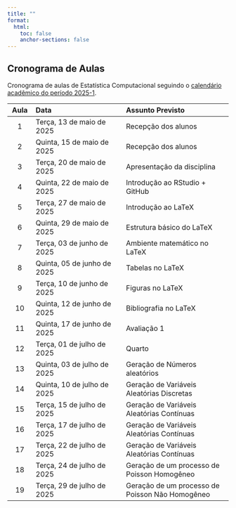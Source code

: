 ```yaml
---
title: ""
format:
  html:
    toc: false
    anchor-sections: false
---
```


## Cronograma de Aulas

Cronograma de aulas de Estatística Computacional seguindo o [calendário acadêmico do período 2025-1](https://prograd.ufs.br/uploads/content_attach/path/39591/Portaria_71_2025_GR_calend_rio_academico_campus_S_o_Crist_v_o_2025.1_e_2025.2.pdf){target="_blank"}.


| Aula   | Data                        | Assunto Previsto                 |
|:------:|:----------------------------|:---------------------------------|
| 1      | Terça, 13 de maio de 2025   | Recepção dos alunos              |
| 2      | Quinta, 15 de maio de 2025  | Recepção dos alunos              |
| 3      | Terça, 20 de maio de 2025   | Apresentação da disciplina       |
| 4      | Quinta, 22 de maio de 2025  | Introdução ao RStudio + GitHub   |
| 5      | Terça, 27 de maio de 2025   | Introdução ao LaTeX              |
| 6      | Quinta, 29 de maio de 2025  | Estrutura básico do LaTeX        |
| 7      | Terça, 03 de junho de 2025  | Ambiente matemático no LaTeX     |
| 8      | Quinta, 05 de junho de 2025 | Tabelas no LaTeX                 |
| 9      | Terça, 10 de junho de 2025  | Figuras no LaTeX                 |
| 10     | Quinta, 12 de junho de 2025 | Bibliografia no LaTeX            |
| 11     | Quinta, 17 de junho de 2025 | Avaliação 1                      |
| 12     | Terça, 01 de julho de 2025  | Quarto                           |
| 13     | Quinta, 03 de julho de 2025 | Geração de Números aleatórios    |
| 14     | Quinta, 10 de julho de 2025 | Geração de Variáveis Aleatórias Discretas    |
| 15     | Terça, 15 de julho de 2025 | Geração de Variáveis Aleatórias Contínuas    |
| 16     | Terça, 17 de julho de 2025 | Geração de Variáveis Aleatórias Contínuas    |
| 17     | Terça, 22 de julho de 2025 | Geração de Variáveis Aleatórias Contínuas    |
| 18     | Terça, 24 de julho de 2025 | Geração de um processo de Poisson Homogêneo    |
| 19     | Terça, 29 de julho de 2025 | Geração de um processo de Poisson Não Homogêneo    |

